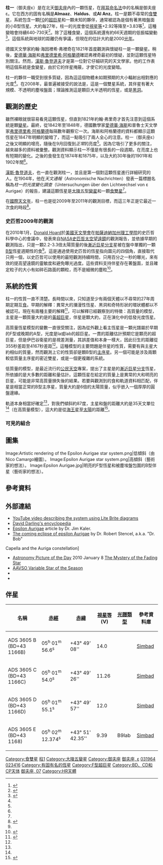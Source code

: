 {{Starbox begin
 | name = 柱一 （御夫座ε）
}}
{{Starbox image
 | image = [[Image:Auriga_constellation_map.png|250px]]
 | caption = 柱一位於星座中最亮的五車二稍下方。
}}
{{Starbox observe
 | epoch       = J2000
 | ra          = {{RA|05|01|58.13245}}
 | dec         = {{DEC|+43|49|23.9059}}
 | appmag_v    = 2.98<ref name=aj82_431/>
 | constell    = [[御夫座|御夫座]]
 |星官=[[柱_(星官)|柱]] ([[毕宿|毕宿]])
}}
{{Starbox character
 | class       = {{nowrap|F0 Iab (or II-III<ref name=apj714_1_549/>) + ~B5V}}
 | r-i         = 0.45
 | v-r         =
 | b-v         = +0.54<ref name=aj82_431/>
 | u-b         = +0.30<ref name=aj82_431/>
 | variable    = [[大陵五型變星|大陵五型變星]]
}}
{{Starbox astrometry
 | radial_v    = –2.5
 | prop_mo_ra  = {{val|-0.86|1.38}}
 | prop_mo_dec = {{val|-2.66|0.75}}
 | parallax    = 1.53
 | p_error     = 1.29
 | absmag_v    = -9.1<ref name=guinan>{{Cite journal|title=Large distance of ε Aurigae inferred from interstellar absorption and reddening|url=http://www.aanda.org/10.1051/0004-6361/201118567|last=Guinan|first=E. F.|last2=Mayer|first2=P.|date=2012-10|journal=[[天文与天体物理学报|Astronomy & Astrophysics]]|doi=10.1051/0004-6361/201118567|bibcode=2012A&A...546A.123G|volume=546|pages=A123|issn=0004-6361|last3=Harmanec|first3=P.|last4=Božić|first4=H.|last5=Brož|first5=M.|last6=Nemravová|first6=J.|last7=Engle|first7=S.|last8=Šlechta|first8=M.|last9=Zasche|first9=P.}}</ref>
}}
{{Starbox detail
 | component1  = 柱一A（御夫座ε A）
 | mass        = 2.2-15<ref name=chadima/>
 | radius      = {{nowrap|135-190}}<ref name=chadima/>
 | luminosity_bolometric = 37,875<ref name=an331_4_349/>
 | gravity     = ≲ 1.0<ref name=apj714_1_549/>
 | temperature = 7,750<ref name=apj714_1_549/>
 | rotational_velocity = 54<ref name=aaa393_897/>
 | age=
 | component2  =柱一B（御夫座ε B）
 | mass2       = {{nowrap|6 - 14}}<ref name=chadima/>
 | radius2     = {{val|3.9|0.4}}<ref name=apj714_1_549/>
 | gravity2    = 4.0<ref name=apj714_1_549/>
 | temperature2= {{val|15000}}<ref name=apj714_1_549/>
}}
{{Starbox orbit
 | reference   = <ref name=aj139_3_1254/>
 | period_unitless = {{val|9896.0|1.6|u=d}}
 | axis_unitless = {{val|18.1|+1.2|-1.3}}<ref name=apj714_1_549/> [[天文單位|AU]]
 | inclination = 89<ref name=apj714_1_549/>
 | node        = 264
 | periastron  = [[簡約儒略日|MJD]] {{val|34723|80}}
 | eccentricity= {{val|0.227|0.011}}
 | periarg     = {{val|39.2|3.4}}
 | k1          = {{val|13.84|0.23}}
}}
{{Starbox catalog
 | names = Almaaz, Al Anz, Haldus, ε Aur, [[佛蘭斯蒂德命名法|7 Aur]], [[波恩星表|BD]]+43 1166, [[FK5|FK5]] 183, [[HD星表|HD]] 31964, [[依巴谷星表|HIP]] 23416, [[亮星星表|HR]] 1605, [[SAO星表|SAO]] 39955.<ref name=SIMBAD/>
}}<!--
-->{{starbox sources|HIP|HR|<br>9th Catalog of Spectroscopic Binary Orbits<br>|[http://vsx.aavso.org Variable Star Index (VSX)]}}
{{Starbox reference
 | Simbad=eps+Aur
}}
{{Starbox end}}


'''柱一'''（御夫座ε）是在北天[[御夫座|御夫座]]內的一顆恆星，在[[拜耳命名法|拜耳命名法]]中的名稱是御夫座ε。它在西方的固有名稱是'''Almaaz'''、'''Haldus'''、或'''Al Anz'''。柱一是顆不尋常的[[聯星|食雙星]]，系統包含一顆[[光譜類型|F0]]的[[超巨星|超巨星]]和一顆未知的夥伴，通常被認為是個有著黑暗盤面的小B型恆星。大約每27年，柱一的光度會從[[視星等|視星等]]+2.92等降至+3.83等<ref>{{Cite web|title=VSX : Detail for eps Aur|url=http://www.aavso.org/vsx/index.php?view=detail.top&oid=4299|accessdate=2020-09-23|work=www.aavso.org|archive-date=2017-08-13|archive-url=https://web.archive.org/web/20170813103829/http://www.aavso.org/vsx/index.php?view=detail.top&oid=4299|dead-url=no}}</ref>，這種變暗會持續640-730天<ref>{{Cite web|url=http://www.citizensky.org/content/star-our-project|title=Citizen Sky: The Star of Our Project|accessdate=25 August 2009|deadurl=yes|archiveurl=https://web.archive.org/web/20090813154518/http://www.citizensky.org/content/star-our-project|archivedate=2009年8月13日}}</ref>。除了這種食變，這個系統還有約66天週期的低振幅變動<ref name=aavso>{{Cite journal|title=Recent UBVJH Photometry of Epsilon Aurigae|url=http://adsabs.harvard.edu/abs/2007arXiv0706.0891H|last=Hopkins|first=Jeffrey L.|last2=Stencel|first2=Robert E.|date=2007-06-01|journal=arXiv e-prints|volume=0706|pages=arXiv:0706.0891|access-date=2020-09-23|archive-date=2008-02-25|archive-url=https://web.archive.org/web/20080225063339/http://adsabs.harvard.edu/abs/2007arXiv0706.0891H|dead-url=no}}</ref>。這個系統與地球的距離仍有爭議，但現在的估計大約是2000[[光年|光年]]。

德國天文學家約翰·海因裡希·弗裡奇在1821年首度觀測與懷疑柱一是一顆變星。稍後，[[愛德華·海斯|愛德華·海斯]]和[[弗里德里希·阿格蘭德|弗里德里希·阿格蘭德]]確認弗裡奇最初的懷疑，並對這顆恆星特別關注。然而，[[漢斯·魯登道夫|漢斯·魯登道夫]]才是第一位對它仔細研究的天文學家。他的工作表明這個系統是食變星，由於它的伴星掩蔽，才使它的光度變暗。

柱一的夥伴一職受到很多質疑，因為這這個物體未如期預期的大小輻射出相對應的光度<ref name=aavso/>。在2008年，最普遍被接受的說法是，這是一個雙星系統，其伴星有著大規模、不透明的塵埃盤面；理論推測這是顆巨大半透明的恆星，或是[[黑洞|黑洞]]。

== 觀測的歷史 ==
雖然裸眼就很容易看見這顆恆星，但直到1821年約翰·弗里奇才首先注意到這個系統是顆[[變星|變星]]。最終，從1842年至1848年，德國數學家[[愛德華·海斯|愛德華·海斯]]和普魯士天文學家[[弗里德里希·阿格蘭德|弗里德里希·阿格蘭德]]每隔數年觀察它一次。海斯和阿格蘭德的資料都顯示這顆恆星在1847年明顯的變暗了，而這一點吸引了兩人全心的注意。柱一（御夫座ε）之後又明顯的增亮，隨後在9月回復到''正常''的亮度<ref name=aavso/>。因為它吸引了更多的關注，越來越多的資料被彙整。觀測資料顯示柱一不僅是有很長的一段週期，在亮度上也有短期的變化。之後的食發生在1874年和1875年，以及大約30年後的1901年和1902年間<ref name=aavso/>。

[[漢斯·魯登道夫|漢斯·魯登道夫]]，也一直在觀測柱一，並且是第一個對這顆恆星進行詳細研究的人。在1904年，他在''天文通報''（Astronomische Nachrichten）發表一篇標題名稱為''柱一的光度變化調查''（Untersuchungen über den Lichtwechsel von ε Aurigae）的報告，建議這顆恆星是[[大陵五型變星|大陵五型變星]]和一顆[[食雙星|食雙星]]<ref name=aavso/>。

在[[國際天文年|國際天文年]]，柱一也是從2009年至2011年的觀測目標，而這三年正是它最近一次食的時段<ref>{{Cite web|url=http://www.aavso.org/vstar/price-iya08.pdf|title=Citizen Science: The International Year of Astronomy|accessdate=13 January 2009|work=[[国际天文年|International Year of Astronomy]]|publisher=[[美國天文學會|American Astronomical Society]]|date=2008|archive-date=2008-12-05|archive-url=https://web.archive.org/web/20081205061819/http://www.aavso.org/vstar/price-iya08.pdf|dead-url=no}}</ref>。

=== 史匹哲2009年的觀測 ===
在2010年1月，[[Donald_Hoard|Donald Hoard]]於[[美國天文學會|美國天文學會]]在[[帕薩迪納_(加利福尼亞州)|帕薩迪納]][[加州理工學院|加州理工學院]]的史匹哲科學中心的會議中，發表來自[[美国国家航空航天局|NASA]][[史匹哲太空望遠鏡|史匹哲太空望遠鏡]]的觀測報告，並依據早期的觀測指出，只是一顆2.2-3.3倍太陽質量的後[[漸近巨星分支|漸近巨星分支]]星被在盤中單獨的一顆[[恆星光譜#哈佛光譜分類|B型]]恆星週期性的食<ref name="citizenskytable"/>。這是通過使用史匹哲的恆星指向圖元的四個角，直接取代只用一個，以史匹哲可以使用的最短觀測持續時間，只用百分之一秒的曝光，來有效的提高望遠鏡的靈敏度和避免曝光過度。這些資料支持伴星存在著盤面，並且確定粒子的大小有如碎石路面的顆粒，而不是細微的塵粒<ref>{{Cite web|title=Centuries-Old Star Mystery Coming to a Close|url=http://www.spitzer.caltech.edu/news/1036-ssc2010-01-Centuries-Old-Star-Mystery-Coming-to-a-Close|accessdate=2020-09-23|work=NASA Spitzer Space Telescope|language=en|archive-date=2021-01-25|archive-url=https://web.archive.org/web/20210125193820/http://www.spitzer.caltech.edu/news/1036-ssc2010-01-Centuries-Old-Star-Mystery-Coming-to-a-Close|dead-url=no}}</ref>。

== 系統的性質 ==
柱一的性質一直不清楚。長時間以來，只知道至少有兩個天體以不尋常的27年周期定期互[[食|食]]。早期的解釋：異常大的瀰漫性恆星、黑洞和奇特形狀的環狀體都以不被認可。現在有兩種主要的解釋<ref name=chadima>{{Cite journal|title=Spectral and photometric analysis of the eclipsing binary ϵ Aurigae prior to and during the 2009–2011 eclipse|url=http://www.aanda.org/10.1051/0004-6361/201116739|last=Chadima|first=P.|last2=Harmanec|first2=P.|date=2011-06|journal=[[天文与天体物理学报|Astronomy & Astrophysics]]|doi=10.1051/0004-6361/201116739|volume=530|pages=A146|issn=0004-6361|last3=Bennett|first3=P. D.|last4=Kloppenborg|first4=B.|last5=Stencel|first5=R.|last6=Yang|first6=S.|last7=Božić|first7=H.|last8=Šlechta|first8=M.|last9=Kotková|first9=L.}}</ref>，可以解釋已經觀察到的特徵：高質量的模型，主星是一顆質量大約是{{太陽質量|15}}的[[黃超巨星|黃超巨星]]，伴星是顆大約{{太陽質量|2}}，正在演化中的低發光度恆星。

高質量恆星模型的變數一直很受關注，因為從外觀上看主恆星是一顆光譜屬於早期的F型或晚期的A型，光度是Ia或Iab的超巨星。一貫的距離估計預期它是顆亮的超巨星，但是伊巴谷衛星的是視差測量，其誤差值和本身一樣大，因此衍生的距離從355秒差距至4167秒差距<ref name=chadima/>。這種模型的主要問題是伴星的性質，需要有與主星大約相似的質量，然而觀測上它的性質卻是顆B型的[[主序星|主序星]]。另一個可能是涉及兩顆較低質量主序星的密近雙星，或是一個更複雜的系統。

低質量的模型，是最近流行的[[公民天空|公民天空]]專案，提出了主星是{{太陽質量|2-4}}的[[漸近巨星分支|漸近巨星分支]]恆星，所依據的是大多數的距離和量估計。這顆恆星在給定的質量上是異常的大和明亮的巨星，可能是非常高質量損失後的結果。若要與觀測到的食和軌道資料相匹配，伴星是相當正常的B型主序星，質量大約是6倍的太陽質量，似乎嵌入一個厚厚的圓盤邊緣。

軌道本身相當好確定<ref name=apj714_1_549/>，對我們傾斜約87度，主星和盤的距離大約是35天文單位<ref name=chadima/>（在高質量模型），這大約是從[[海王星|海王星]]至[[太陽|太陽]]的距離<ref>{{Cite web|url=http://solarsystem.nasa.gov/planets/profile.cfm?Object=Neptune&Display=Facts|title=Uranus: Facts & Figures|accessdate=3 January 2009|work=Solar System Exploration|publisher=[[美国国家航空航天局|National Aeronautics and Space Administration]]|date=2007|archive-date=2017-12-09|archive-url=https://web.archive.org/web/20171209161959/https://nssdc.gsfc.nasa.gov/planetary/factsheet/neptunefact.html|dead-url=no}}</ref>。

=== 可見的組合 ===

== 圖集 ==
<gallery class="center" >
Image:Artistic rendering of the Epsilon Aurigae star system.png|低傾斜（由 Nico Camargo繪圖）。
Image:Epsilon Aurigae star system.png|高傾斜（藝術家的想法）。
Image:Epsilon Aurigae.jpg|明亮的F型恆星和被塵埃盤包圍的B型伴星（藝術家的想法）。
</gallery>

== 參考資料 ==
{{Reflist|30em|refs=

<ref name=aaa393_897>{{Cite journal|title=Rotational velocities of A-type stars: II. Measurement of ${v\sin i}$ in the northern hemisphere|url=http://www.aanda.org/10.1051/0004-6361:20020943|last=Royer|first=F.|last2=Grenier|first2=S.|date=2002-10|journal=[[天文与天体物理学报|Astronomy & Astrophysics]]|issue=3|doi=10.1051/0004-6361:20020943|volume=393|pages=897–911|issn=0004-6361|last3=Baylac|first3=M.-O.|last4=Gómez|first4=A. E.|last5=Zorec|first5=J.}}</ref>

<ref name=aj82_431>{{Cite journal|title=Spectral classification and UBV photometry of bright visual double stars|url=http://adsabs.harvard.edu/cgi-bin/bib_query?1977AJ.....82..431L|last=Lutz|first=T. E.|last2=Lutz|first2=J. H.|date=1977-06|journal=The Astronomical Journal|doi=10.1086/112066|volume=82|pages=431}}</ref>

<ref name=apj714_1_549>{{Cite journal|title=TAMING THE INVISIBLE MONSTER: SYSTEM PARAMETER CONSTRAINTS FOR ϵ AURIGAE FROM THE FAR-ULTRAVIOLET TO THE MID-INFRARED|url=https://iopscience.iop.org/article/10.1088/0004-637X/714/1/549|last=Hoard|first=D. W.|last2=Howell|first2=S. B.|date=2010-05-01|journal=[[天文物理期刊|The Astrophysical Journal]]|issue=1|doi=10.1088/0004-637X/714/1/549|volume=714|pages=549–560|issn=0004-637X|last3=Stencel|first3=R. E.}}</ref>

<ref name=aj139_3_1254>{{Cite journal|title=EPSILON AURIGAE: AN IMPROVED SPECTROSCOPIC ORBITAL SOLUTION|url=https://iopscience.iop.org/article/10.1088/0004-6256/139/3/1254|last=Stefanik|first=Robert P.|last2=Torres|first2=Guillermo|date=2010-03-01|journal=The Astronomical Journal|issue=3|doi=10.1088/0004-6256/139/3/1254|volume=139|pages=1254–1260|issn=0004-6256|last3=Lovegrove|first3=Justin|last4=Pera|first4=Vivian E.|last5=Latham|first5=David W.|last6=Zajac|first6=Joseph|last7=Mazeh|first7=Tsevi}}</ref>

<ref name=an331_4_349>{{Cite journal|title=Masses and luminosities of O- and B-type stars and red supergiants|url=http://doi.wiley.com/10.1002/asna.200911355|last=Hohle|first=M.M.|last2=Neuhäuser|first2=R.|date=2010-04|journal=Astronomische Nachrichten|issue=4|doi=10.1002/asna.200911355|volume=331|pages=349–360|language=en|last3=Schutz|first3=B.F.}}</ref>

<ref name=SIMBAD>{{Cite web|title=Epsilon Aurigae|url=http://sim-id/|accessdate=2020-09-23|work=sim-id}}</ref>

<ref name="citizenskytable">{{cite web|url=http://www.citizensky.org/sites/default/files/SystemPropertiesTable.png|title=System Properties Table (Citizen Sky)|deadurl=yes|archiveurl=https://www.webcitation.org/66v3wSyoj?url=http://www.citizensky.org/sites/default/files/SystemPropertiesTable.png|archivedate=2012-04-14}}</ref>



}}

== 外部連結 ==
* [http://www.youtube.com/watch?v=9gWwP3WRWDI YouTube video describing the system using Lite Brite diagrams] {{Wayback|url=http://www.youtube.com/watch?v=9gWwP3WRWDI |date=20201120011840 }}
* [http://www.daviddarling.info/encyclopedia/E/Epsilon_Aurigae.html David Darling's encyclopedia] {{Wayback|url=http://www.daviddarling.info/encyclopedia/E/Epsilon_Aurigae.html |date=20170913135317 }}
* [http://stars.astro.illinois.edu/sow/almaaz.html Epsilon Aurigae] {{Wayback|url=http://stars.astro.illinois.edu/sow/almaaz.html |date=20200203181058 }} article by Dr. Jim Kaler.
* [http://mysite.du.edu/~rstencel/epsaur.htm The coming eclipse of epsilon Aurigae] {{Wayback|url=http://mysite.du.edu/~rstencel/epsaur.htm |date=20100112140710 }} by Dr. Robert Stencel, a.k.a. "Dr. Bob"
Capella and the Auriga constellation]
*[[每日一天文圖|Astronomy Picture of the Day]] 2010 January 8 [https://apod.nasa.gov/apod/ap100108.html The Mystery of the Fading Star] {{Wayback|url=https://apod.nasa.gov/apod/ap100108.html |date=20210330092652 }}
* [https://www.aavso.org/vsots_epsaur AAVSO Variable Star of the Season] {{Wayback|url=https://www.aavso.org/vsots_epsaur |date=20201128085831 }}
* {{Cite news|title='First image' of star's eclipse|url=http://news.bbc.co.uk/2/hi/uk_news/scotland/edinburgh_and_east/8607841.stm|date=2010-04-07|work=BBC News|language=en-GB}}
*{{Cite web|title=First Pictures: Mystery Disk Eclipses Star|url=https://www.nationalgeographic.com/news/2010/4/100407-star-eclipse-epsilon-aurigae-nature-pictures/|date=2010-04-08|work=[[国家地理_(杂志)|National Geographic]] News|language=en}}

{{clear}}

== 伴星 ==

{| border="0" width="100%" cellpadding="2" cellspacing="1" style="float:right; margin-rigth:0.5em; background:#CDC9C9;"
! colspan="1" | 名稱 || [[赤經|赤經]] || [[赤緯|赤緯]] || [[視星等|視星等]] (V) || [[光譜類型|光譜類型]] || 參考資料庫
|- bgcolor="#FFFAFA"
| ADS 3605 B (BD+43 1166B) || 05<sup>h</sup> 01<sup>m</sup> 56.6<sup>s</sup> || +43° 49' 08'' || 14.0 ||  || [http://simbad.u-strasbg.fr/simbad/sim-id?protocol=html&Ident=BD%2b43%20%201166B&NbIdent=1&Radius=2&Radius.unit=arcmin&submit=submit+id Simbad] {{Wayback|url=http://simbad.u-strasbg.fr/simbad/sim-id?protocol=html&Ident=BD%2b43%20%201166B&NbIdent=1&Radius=2&Radius.unit=arcmin&submit=submit+id |date=20160316090545 }}
|- bgcolor="#FFFAFA"
| ADS 3605 C (BD+43 1166C) || 05<sup>h</sup> 01<sup>m</sup> 54.0<sup>s</sup> || +43° 49' 26'' || 11.26 ||  || [http://simbad.u-strasbg.fr/simbad/sim-id?protocol=html&Ident=BD%2b43%20%201166C&NbIdent=1&Radius=2&Radius.unit=arcmin&submit=submit+id Simbad]
|- bgcolor="#FFFAFA"
| ADS 3605 D (BD+43 1166D) || 05<sup>h</sup> 01<sup>m</sup> 55.1<sup>s</sup> || +43° 49' 57'' || 12.0 ||  || [http://simbad.u-strasbg.fr/simbad/sim-id?protocol=html&Ident=BD%2b43%20%201166D&NbIdent=1&Radius=2&Radius.unit=arcmin&submit=submit+id Simbad]
|- bgcolor="#FFFAFA"
| ADS 3605 E (BD+43 1168) || 05<sup>h</sup> 02<sup>m</sup> 12.374<sup>s</sup> || +43° 51' 42.35'' || 9.39 || B9Iab || [http://simbad.u-strasbg.fr/simbad/sim-id?protocol=html&Ident=BD%2b43%20%201168&NbIdent=1&Radius=2&Radius.unit=arcmin&submit=submit+id Simbad]
|}

{{Stars of Auriga}}
{{星官|柱|9|0|毕宿}}
[[Category:食雙星|Category:食雙星]]
[[Category:柱_(毕宿)|柱1]]
<!--Categories-->
[[Category:大陵五變星|Category:大陵五變星]]
[[Category:御夫座|Category:御夫座]]
[[Category:拜耳天體|御夫座, ε]]
[[Category:_HD和HDE天體|031964]]
[[Category:HIP天體|023416]]
[[Category:有固有名的恆星|Category:有固有名的恆星]]
[[Category:F型超巨星|Category:F型超巨星]]
[[Category:BD、CD和CP天体|Category:BD、CD和CP天体]]
[[Category:佛氏天體|御夫座, 07]]
[[Category:HR天體|Category:HR天體]]
